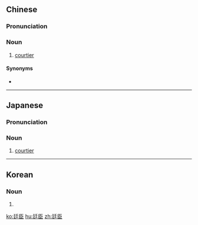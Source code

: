 ==Chinese==
{{zh-forms}}

===Pronunciation===
{{zh-pron
|m=tíngchén
|c=ting4 san4
|cat=n
}}

===Noun===
{{zh-noun}}

# [[courtier]] {{gloss|attendant at a royal court}}

====Synonyms====
* {{zh-l|朝臣}}

----

==Japanese==
{{ja-kanjitab|てい|しん|yomi=o}}

===Pronunciation===
{{ja-pron|ていしん|y=o}}

===Noun===
{{ja-noun|ていしん}}

# [[courtier]] {{gloss|attendant at a royal court}}

----

==Korean==
{{ko-hanjatab}}

===Noun===
{{ko-noun|hj|hangeul=정신}}

# {{hanja form of|정신|[[courtier]] {{gloss|attendant at a royal court}}}}

[[ko:廷臣]]
[[hu:廷臣]]
[[zh:廷臣]]